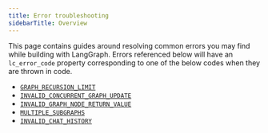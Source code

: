 ```yaml
---
title: Error troubleshooting
sidebarTitle: Overview
---
```


This page contains guides around resolving common errors you may find while building with LangGraph.
Errors referenced below will have an `lc_error_code` property corresponding to one of the below codes when they are thrown in code.

* [`GRAPH_RECURSION_LIMIT`](/oss/langgraph/errors/GRAPH_RECURSION_LIMIT)
* [`INVALID_CONCURRENT_GRAPH_UPDATE`](/oss/langgraph/errors/INVALID_CONCURRENT_GRAPH_UPDATE)
* [`INVALID_GRAPH_NODE_RETURN_VALUE`](/oss/langgraph/errors/INVALID_GRAPH_NODE_RETURN_VALUE)
* [`MULTIPLE_SUBGRAPHS`](/oss/langgraph/errors/MULTIPLE_SUBGRAPHS)
* [`INVALID_CHAT_HISTORY`](/oss/langgraph/errors/INVALID_CHAT_HISTORY)
